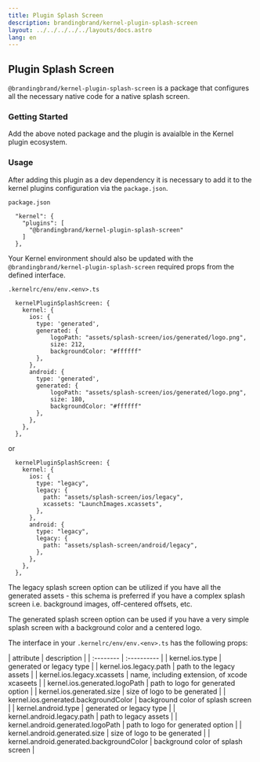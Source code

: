 ```yaml
---
title: Plugin Splash Screen
description: brandingbrand/kernel-plugin-splash-screen
layout: ../../../../../layouts/docs.astro
lang: en
---
```



## Plugin Splash Screen

`@brandingbrand/kernel-plugin-splash-screen` is a package that configures all the necessary native code for a native splash screen.

### Getting Started

<div class="flex w-full my-6">
  <CodeCopy args="yarn add -D @brandingbrand/kernel-plugin-splash-screen" />
</div>

Add the above noted package and the plugin is avaialble in the Kernel plugin ecosystem.

### Usage

After adding this plugin as a dev dependency it is necessary to add it to the kernel plugins configuration via the `package.json`.

`package.json`

```
  "kernel": {
    "plugins": [
      "@brandingbrand/kernel-plugin-splash-screen"
    ]
  },
```

Your Kernel environment should also be updated with the `@brandingbrand/kernel-plugin-splash-screen` required props from the defined interface.

`.kernelrc/env/env.<env>.ts`

```
  kernelPluginSplashScreen: {
    kernel: {
      ios: {
        type: 'generated',
        generated: {
            logoPath: "assets/splash-screen/ios/generated/logo.png",
            size: 212,
            backgroundColor: "#ffffff"
        },
      },
      android: {
        type: 'generated',
        generated: {
            logoPath: "assets/splash-screen/ios/generated/logo.png",
            size: 180,
            backgroundColor: "#ffffff"
        },
      },
    },
  },
```

or

```
  kernelPluginSplashScreen: {
    kernel: {
      ios: {
        type: "legacy",
        legacy: {
          path: "assets/splash-screen/ios/legacy",
          xcassets: "LaunchImages.xcassets",
        },
      },
      android: {
        type: "legacy",
        legacy: {
          path: "assets/splash-screen/android/legacy",
        },
      },
    },
  },
```

The legacy splash screen option can be utilized if you have all the generated assets - this schema is preferred if you have a complex splash screen i.e. background images, off-centered offsets, etc.

The generated splash screen option can be used if you have a very simple splash screen with a background color and a centered logo.

The interface in your `.kernelrc/env/env.<env>.ts` has the following props:

<div class="my-4 overflow-scroll">
| attribute                                | description                                  |
| :--------                                | :----------                                  |
| kernel.ios.type                          | generated or legacy type                     |
| kernel.ios.legacy.path                   | path to the legacy assets                    |
| kernel.ios.legacy.xcassets               | name, including extension, of xcode xcaseets |
| kernel.ios.generated.logoPath            | path to logo for generated option            |
| kernel.ios.generated.size                | size of logo to be generated                 |
| kernel.ios.generated.backgroundColor     | background color of splash screen            |
| kernel.android.type                      | generated or legacy type                     |
| kernel.android.legacy.path               | path to legacy assets                        |
| kernel.android.generated.logoPath        | path to logo for generated option            |
| kernel.android.generated.size            | size of logo to be generated                 |
| kernel.android.generated.backgroundColor | background color of splash screen            |
</div>
